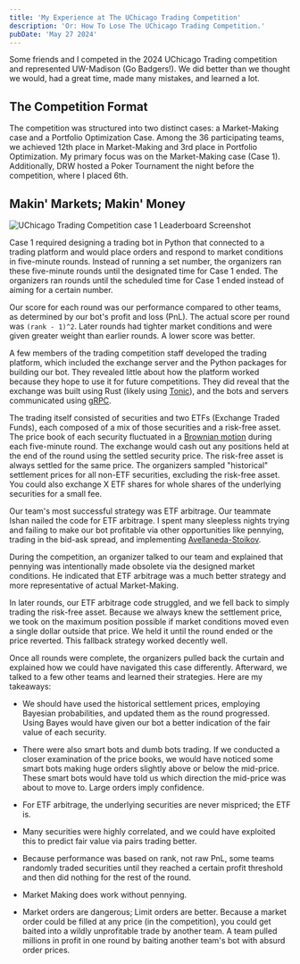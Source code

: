 ```yaml
---
title: 'My Experience at The UChicago Trading Competition'
description: 'Or: How To Lose The UChicago Trading Competition.'
pubDate: 'May 27 2024'
---
```


Some friends and I competed in the 2024 UChicago Trading competition and represented UW-Madison (Go Badgers!). We did better than we thought we would, had a great time, made many mistakes, and learned a lot.

## The Competition Format
The competition was structured into two distinct cases: a Market-Making case and a Portfolio Optimization Case. Among the 36 participating teams, we achieved 12th place in Market-Making and 3rd place in Portfolio Optimization. My primary focus was on the Market-Making case (Case 1). Additionally, DRW hosted a Poker Tournament the night before the competition, where I placed 6th.

## Makin' Markets; Makin' Money

![UChicago Trading Competition case 1 Leaderboard Screenshot](/images/chicago_comp_leaderboard.png)

Case 1 required designing a trading bot in Python that connected to a trading platform and would place orders and respond to market conditions in five-minute rounds. Instead of running a set number, the organizers ran these five-minute rounds until the designated time for Case 1 ended. The organizers ran rounds until the scheduled time for Case 1 ended instead of aiming for a certain number. 

Our score for each round was our performance compared to other teams, as determined by our bot's profit and loss (PnL). The actual score per round was `(rank - 1)^2`. Later rounds had tighter market conditions and were given greater weight than earlier rounds. A lower score was better.

A few members of the trading competition staff developed the trading platform, which included the exchange server and the Python packages for building our bot. They revealed little about how the platform worked because they hope to use it for future competitions. They did reveal that the exchange was built using Rust (likely using [Tonic](https://github.com/hyperium/tonic)), and the bots and servers communicated using [gRPC](https://grpc.io/).

The trading itself consisted of securities and two ETFs (Exchange Traded Funds), each composed of a mix of those securities and a risk-free asset. The price book of each security fluctuated in a [Brownian motion](https://en.wikipedia.org/wiki/Brownian_motion) during each five-minute round. The exchange would cash out any positions held at the end of the round using the settled security price. The risk-free asset is always settled for the same price. The organizers sampled "historical" settlement prices for all non-ETF securities, excluding the risk-free asset. You could also exchange X ETF shares for whole shares of the underlying securities for a small fee.

Our team's most successful strategy was ETF arbitrage. Our teammate Ishan nailed the code for ETF arbitrage. I spent many sleepless nights trying and failing to make our bot profitable via other opportunities like pennying, trading in the bid-ask spread, and implementing [Avellaneda-Stoikov](https://people.orie.cornell.edu/sfs33/LimitOrderBook.pdf).

During the competition, an organizer talked to our team and explained that pennying was intentionally made obsolete via the designed market conditions. He indicated that ETF arbitrage was a much better strategy and more representative of actual Market-Making.

In later rounds, our ETF arbitrage code struggled, and we fell back to simply trading the risk-free asset. Because we always knew the settlement price, we took on the maximum position possible if market conditions moved even a single dollar outside that price. We held it until the round ended or the price reverted. This fallback strategy worked decently well.

Once all rounds were complete, the organizers pulled back the curtain and explained how we could have navigated this case differently. Afterward, we talked to a few other teams and learned their strategies. Here are my takeaways:

- We should have used the historical settlement prices, employing Bayesian probabilities, and updated them as the round progressed. Using Bayes would have given our bot a better indication of the fair value of each security.

- There were also smart bots and dumb bots trading. If we conducted a closer examination of the price books, we would have noticed some smart bots making huge orders slightly above or below the mid-price. These smart bots would have told us which direction the mid-price was about to move to. Large orders imply confidence.

- For ETF arbitrage, the underlying securities are never mispriced; the ETF is.

- Many securities were highly correlated, and we could have exploited this to predict fair value via pairs trading better.

- Because performance was based on rank, not raw PnL, some teams randomly traded securities until they reached a certain profit threshold and then did nothing for the rest of the round.

- Market Making does work without pennying.

- Market orders are dangerous; Limit orders are better. Because a market order could be filled at any price (in the competition), you could get baited into a wildly unprofitable trade by another team. A team pulled millions in profit in one round by baiting another team's bot with absurd order prices.